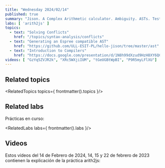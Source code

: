 ```yaml
---
title: "Wednesday 2024/02/14"
published: true
summary: "Jison. A Complex Arithmetic calculator. Ambiguity. ASTs. Testing, Mocking, Coverage."
labs: [ 'arith2js' ]
topics: 
  - text: "Solving Conflicts"
    href: "/topics/syntax-analysis/conflicts"
  - text: "Generating an Espree compatible AST"
    href: "https://github.com/ULL-ESIT-PL/hello-jison/tree/master/ast"
  - text: "Introduction to Compilers"
    href: "https://docs.google.com/presentation/d/1N8h99dXzud9HzH8XY6QCZSmATCAWXtZebuqRTiy8qMU/edit?usp=sharing"
videos: [ "GzYq5ZVJR2k", "XRc5WXjiIUM", "tGeUGBtWpBI", "P9R5myLFlXU"]
---
```



## Related topics

<RelatedTopics topics={ frontmatter().topics }/>

## Related labs

Prácticas en curso:

<RelatedLabs labs={ frontmatter().labs }/>

## Videos

Estos vídeos del 14 de Febrero de 2024, 14, 15 y 22 de febrero de 2023 contienen la explicación de la práctica arith2js:

<Videos ids={frontmatter().videos}></Videos>

